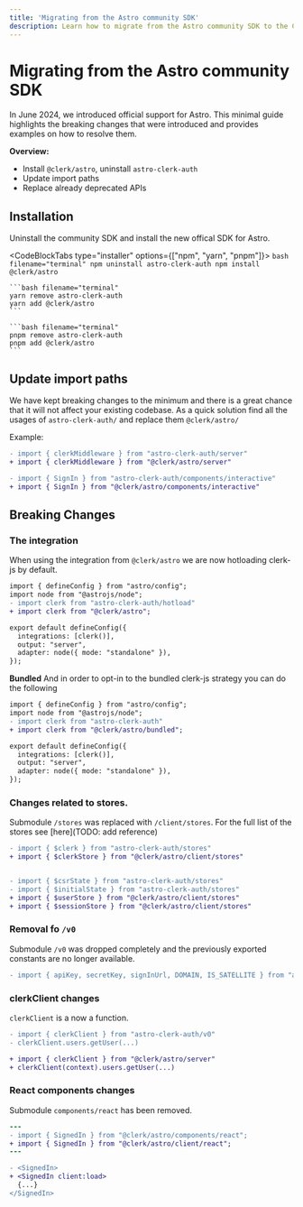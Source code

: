 ```yaml
---
title: 'Migrating from the Astro community SDK'
description: Learn how to migrate from the Astro community SDK to the Clerk Astro SDK.
---
```


# Migrating from the Astro community SDK

In June 2024, we introduced official support for Astro. This minimal guide highlights the breaking changes that were introduced and provides examples on how to resolve them.


**Overview:**
- Install `@clerk/astro`, uninstall `astro-clerk-auth`
- Update import paths
- Replace already deprecated APIs

## Installation

Uninstall the community SDK and install the new offical SDK for Astro.

<CodeBlockTabs type="installer" options={["npm", "yarn", "pnpm"]}>
    ```bash filename="terminal"
    npm uninstall astro-clerk-auth
    npm install @clerk/astro
    ```

    ```bash filename="terminal"
    yarn remove astro-clerk-auth
    yarn add @clerk/astro
    ```

    ```bash filename="terminal"
    pnpm remove astro-clerk-auth
    pnpm add @clerk/astro
    ```
</CodeBlockTabs>

## Update import paths
We have kept breaking changes to the minimum and there is a great chance that it will not affect your existing codebase.
As a quick solution find all the usages of `astro-clerk-auth/` and replace them `@clerk/astro/`

Example:
```diff
- import { clerkMiddleware } from "astro-clerk-auth/server"
+ import { clerkMiddleware } from "@clerk/astro/server"

- import { SignIn } from "astro-clerk-auth/components/interactive"
+ import { SignIn } from "@clerk/astro/components/interactive"

```


## Breaking Changes

### The integration

When using the integration from `@clerk/astro` we are now hotloading clerk-js by default.

```diff
import { defineConfig } from "astro/config";
import node from "@astrojs/node";
- import clerk from "astro-clerk-auth/hotload"
+ import clerk from "@clerk/astro";

export default defineConfig({
  integrations: [clerk()],
  output: "server",
  adapter: node({ mode: "standalone" }),
});
```

**Bundled**
And in order to opt-in to the bundled clerk-js strategy you can do the following

```diff
import { defineConfig } from "astro/config";
import node from "@astrojs/node";
- import clerk from "astro-clerk-auth"
+ import clerk from "@clerk/astro/bundled";

export default defineConfig({
  integrations: [clerk()],
  output: "server",
  adapter: node({ mode: "standalone" }),
});
```

### Changes related to stores.

Submodule `/stores` was replaced with `/client/stores`. For the full list of the stores see [here](TODO: add reference)

```diff
- import { $clerk } from "astro-clerk-auth/stores"
+ import { $clerkStore } from "@clerk/astro/client/stores"


- import { $csrState } from "astro-clerk-auth/stores"
- import { $initialState } from "astro-clerk-auth/stores"
+ import { $userStore } from "@clerk/astro/client/stores"
+ import { $sessionStore } from "@clerk/astro/client/stores"
```

### Removal fo `/v0`

Submodule `/v0` was dropped completely and the previously exported constants are no longer available.

```diff
- import { apiKey, secretKey, signInUrl, DOMAIN, IS_SATELLITE } from "astro-clerk-auth/v0"
```

### clerkClient changes

`clerkClient` is a now a function.

```diff
- import { clerkClient } from "astro-clerk-auth/v0"
- clerkClient.users.getUser(...)

+ import { clerkClient } from "@clerk/astro/server"
+ clerkClient(context).users.getUser(...)
```

### React components changes

Submodule `components/react` has been removed.

```diff
---
- import { SignedIn } from "@clerk/astro/components/react";
+ import { SignedIn } from "@clerk/astro/client/react";
---

- <SignedIn>
+ <SignedIn client:load>
  {...}
</SignedIn>
```
